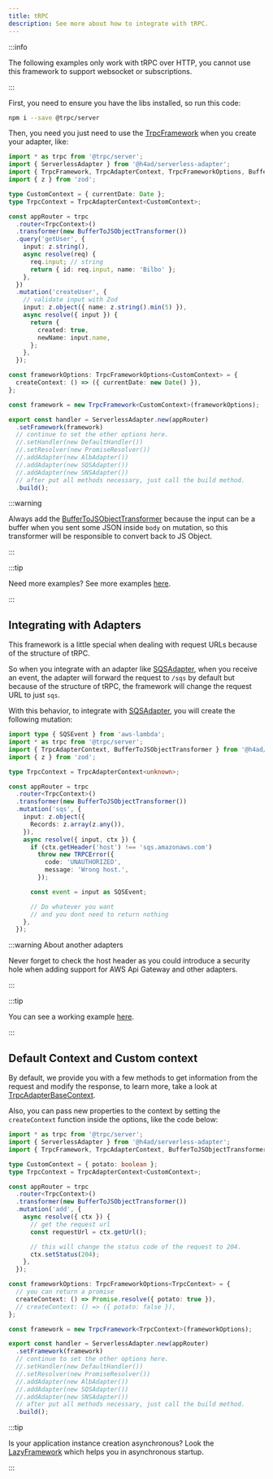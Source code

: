 ---
title: tRPC
description: See more about how to integrate with tRPC.
---

:::info

The following examples only work with tRPC over HTTP, you cannot use this framework to support websocket or subscriptions.

:::

First, you need to ensure you have the libs installed, so run this code:

```bash
npm i --save @trpc/server
```

Then, you need you just need to use the [TrpcFramework](../../api/Frameworks/TrpcFramework) when you create your adapter, like:

```ts title="index.ts"
import * as trpc from '@trpc/server';
import { ServerlessAdapter } from '@h4ad/serverless-adapter';
import { TrpcFramework, TrpcAdapterContext, TrpcFrameworkOptions, BufferToJSObjectTransformer } from '@h4ad/serverless-adapter/lib/frameworks/trpc';
import { z } from 'zod';

type CustomContext = { currentDate: Date };
type TrpcContext = TrpcAdapterContext<CustomContext>;

const appRouter = trpc
  .router<TrpcContext>()
  .transformer(new BufferToJSObjectTransformer())
  .query('getUser', {
    input: z.string(),
    async resolve(req) {
      req.input; // string
      return { id: req.input, name: 'Bilbo' };
    },
  })
  .mutation('createUser', {
    // validate input with Zod
    input: z.object({ name: z.string().min(5) }),
    async resolve({ input }) {
      return {
        created: true,
        newName: input.name,
      };
    },
  });

const frameworkOptions: TrpcFrameworkOptions<CustomContext> = {
  createContext: () => ({ currentDate: new Date() }),
};

const framework = new TrpcFramework<CustomContext>(frameworkOptions);

export const handler = ServerlessAdapter.new(appRouter)
  .setFramework(framework)
  // continue to set the other options here.
  //.setHandler(new DefaultHandler())
  //.setResolver(new PromiseResolver())
  //.addAdapter(new AlbAdapter())
  //.addAdapter(new SQSAdapter())
  //.addAdapter(new SNSAdapter())
  // after put all methods necessary, just call the build method.
  .build();
```

:::warning

Always add the [BufferToJSObjectTransformer](../../api/Frameworks/TrpcFramework/BufferToJSObjectTransformer) because the input can be a buffer
when you sent some JSON inside `body` on mutation, so this transformer will be responsible to convert back to JS Object.

:::

:::tip

Need more examples? See more examples [here](https://github.com/H4ad/serverless-adapter-examples#trpc).

:::

## Integrating with Adapters

This framework is a little special when dealing with request URLs because of the structure of tRPC.

So when you integrate with an adapter like [SQSAdapter](/docs/main/adapters/aws/sqs), when you receive an event, the adapter will forward the request to `/sqs` by default
but because of the structure of tRPC, the framework will change the request URL to just `sqs`.

With this behavior, to integrate with [SQSAdapter](/docs/main/adapters/aws/sqs), you will create the following mutation:

```typescript title="index.ts"
import type { SQSEvent } from 'aws-lambda';
import * as trpc from '@trpc/server';
import { TrpcAdapterContext, BufferToJSObjectTransformer } from '@h4ad/serverless-adapter/lib/frameworks/trpc';
import { z } from 'zod';

type TrpcContext = TrpcAdapterContext<unknown>;

const appRouter = trpc
  .router<TrpcContext>()
  .transformer(new BufferToJSObjectTransformer())
  .mutation('sqs', {
    input: z.object({
      Records: z.array(z.any()),
    }),
    async resolve({ input, ctx }) {
      if (ctx.getHeader('host') !== 'sqs.amazonaws.com')
        throw new TRPCError({
          code: 'UNAUTHORIZED',
          message: 'Wrong host.',
        });

      const event = input as SQSEvent;

      // Do whatever you want
      // and you dont need to return nothing
    },
  });
```

:::warning About another adapters

Never forget to check the host header as you could introduce a security hole when adding support for AWS Api Gateway and other adapters.

:::

:::tip

You can see a working example [here](https://github.com/H4ad/serverless-adapter-examples/tree/master/src/trpc/aws/api-gateway-v2-and-sqs.entry.ts).

:::

## Default Context and Custom context

By default, we provide you with a few methods to get information from the request and modify the response,
to learn more, take a look at [TrpcAdapterBaseContext](../../api/Frameworks/TrpcFramework/TrpcAdapterBaseContext).

Also, you can pass new properties to the context by setting the `createContext` function inside the options,
like the code below:

```typescript title="index.ts"
import * as trpc from '@trpc/server';
import { ServerlessAdapter } from '@h4ad/serverless-adapter';
import { TrpcFramework, TrpcAdapterContext, BufferToJSObjectTransformer, TrpcFrameworkOptions } from '@h4ad/serverless-adapter/lib/frameworks/trpc';

type CustomContext = { potato: boolean };
type TrpcContext = TrpcAdapterContext<CustomContext>;

const appRouter = trpc
  .router<TrpcContext>()
  .transformer(new BufferToJSObjectTransformer())
  .mutation('add', {
    async resolve({ ctx }) {
      // get the request url
      const requestUrl = ctx.getUrl();

      // this will change the status code of the request to 204.
      ctx.setStatus(204);
    },
  });

const frameworkOptions: TrpcFrameworkOptions<TrpcContext> = {
  // you can return a promise
  createContext: () => Promise.resolve({ potato: true }),
  // createContext: () => ({ potato: false }),
};

const framework = new TrpcFramework<TrpcContext>(frameworkOptions);

export const handler = ServerlessAdapter.new(appRouter)
  .setFramework(framework)
  // continue to set the other options here.
  //.setHandler(new DefaultHandler())
  //.setResolver(new PromiseResolver())
  //.addAdapter(new AlbAdapter())
  //.addAdapter(new SQSAdapter())
  //.addAdapter(new SNSAdapter())
  // after put all methods necessary, just call the build method.
  .build();
```

:::tip

Is your application instance creation asynchronous? Look the [LazyFramework](./lazy) which helps you in asynchronous startup.

:::
